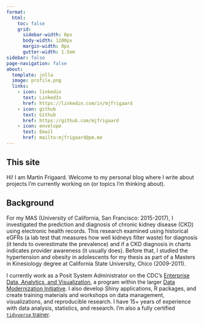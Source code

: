 ```yaml
---
format:
  html: 
    toc: false
    grid:
      sidebar-width: 0px
      body-width: 1200px
      margin-width: 0px
      gutter-width: 1.5em
sidebar: false
page-navigation: false
about:
  template: jolla
  image: profile.png
  links:
    - icon: linkedin
      text: LinkedIn
      href: https://linkedin.com/in/mjfrigaard
    - icon: github
      text: Github
      href: https://github.com/mjfrigaard
    - icon: envelope
      text: Email
      href: mailto:mjfrigaard@pm.me
---
```


## This site 

Hi! I am Martin Frigaard. Welcome to my personal blog where I write about projects I'm currently working on (or topics I'm thinking about).

## Background

For my MAS (University of California, San Francisco: 2015-2017), I investigated the prediction and diagnosis of chronic kidney disease (CKD) using electronic health records. This research examined using historical eGFRs (a lab test that measures how well kidneys filter waste) for diagnosis (it tends to overestimate the prevalence) and if a CKD diagnosis in charts indicates provider awareness (it usually does). Before that, I studied the hypertension and obesity in adolescents for my thesis as part of a Masters in Kinesiology degree at California State University, Chico (2009-2011).

I currently work as a Posit System Administrator on the CDC's [Enterprise Data, Analytics, and Visualization](https://www.cdc.gov/surveillance/data-modernization/technologies/edav.html), a program within the larger [Data Modernization Initiative](https://www.cdc.gov/surveillance/data-modernization/index.html). I also develop Shiny applications, R packages, and create training materials and workshops on data management, visualizations, and reproducible research. I have 15+ years of experience with data analysis, statistics, and research. I'm also a fully certified [`tidyverse` trainer](https://education.rstudio.com/trainers/).
